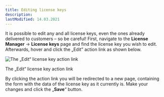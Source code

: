 ```yaml
---
title: Editing license keys
description:
lastModified: 14.03.2021
---
```


It is possible to edit any and all license keys, even the ones already delivered to customers – so be careful! First,
navigate to the **License Manager** → **License keys** page and find the license key you wish to edit. Afterwards,
hover and click the „Edit” action link as shown below.

![The „Edit“ license key action link](../../../../images/docs/license-keys/adding-license-keys/options-for-adding-license-keys.png)
<p className={"image-desc"}>The „Edit“ license key action link</p>

By clicking the action link you will be redirected to a new page, containing the form with the data of the license key
as it currently is. Make your changes and click the „**Save**“ button.
